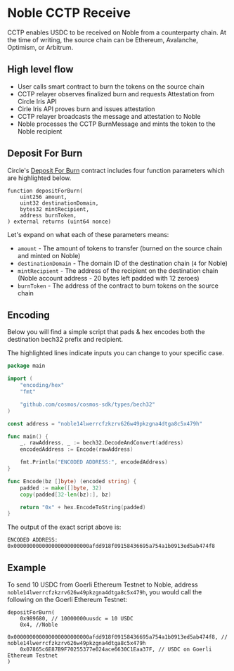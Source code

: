 # Noble CCTP Receive

CCTP enables USDC to be received on Noble from a counterparty chain. At the time of writing, the source chain can be Ethereum, Avalanche, Optimism, or Arbitrum.

## High level flow

- User calls smart contract to burn the tokens on the source chain
- CCTP relayer observes finalized burn and requests Attestation from Circle Iris API
- Cirle Iris API proves burn and issues attestation
- CCTP relayer broadcasts the message and attestation to Noble
- Noble processes the CCTP BurnMessage and mints the token to the Noble recipient

## Deposit For Burn

Circle's [Deposit For Burn][Original Deposit For Burn] contract includes four function parameters which are highlighted below.

```solidity
function depositForBurn(
    uint256 amount,
	uint32 destinationDomain,
    bytes32 mintRecipient,
    address burnToken,
) external returns (uint64 nonce)
```

Let's expand on what each of these parameters means:

- `amount` - The amount of tokens to transfer (burned on the source chain and minted on Noble)
- `destinationDomain` - The domain ID of the destination chain (`4` for Noble)
- `mintRecipient` - The address of the recipient on the destination chain (Noble account address - 20 bytes left padded with 12 zeroes)
- `burnToken` - The address of the contract to burn tokens on the source chain


## Encoding

Below you will find a simple script that pads & hex encodes both the destination bech32 prefix and recipient.

The highlighted lines indicate inputs you can change to your specific case.

```go
package main

import (
	"encoding/hex"
	"fmt"

	"github.com/cosmos/cosmos-sdk/types/bech32"
)

const address = "noble14lwerrcfzkzrv626w49pkzgna4dtga8c5x479h"

func main() {
	_, rawAddress, _ := bech32.DecodeAndConvert(address)
	encodedAddress := Encode(rawAddress)

	fmt.Println("ENCODED ADDRESS:", encodedAddress)
}

func Encode(bz []byte) (encoded string) {
	padded := make([]byte, 32)
	copy(padded[32-len(bz):], bz)

	return "0x" + hex.EncodeToString(padded)
}
```

The output of the exact script above is:

```
ENCODED ADDRESS: 0x000000000000000000000000afdd918f09158436695a754a1b0913ed5ab474f8
```


## Example

To send 10 USDC from Goerli Ethereum Testnet to Noble, address `noble14lwerrcfzkzrv626w49pkzgna4dtga8c5x479h`, you would call the following on the Goerli Ethereum Testnet:

```solidity
depositForBurn(
	0x989680, // 10000000uusdc = 10 USDC
	0x4, //Noble
	0x000000000000000000000000afdd918f09158436695a754a1b0913ed5ab474f8, // noble14lwerrcfzkzrv626w49pkzgna4dtga8c5x479h
	0x07865c6E87B9F70255377e024ace6630C1Eaa37F, // USDC on Goerli Ethereum Testnet
)
```

[Original Deposit For Burn]: https://github.com/circlefin/evm-cctp-contracts/blob/1ddc5057e2a686194d481d04239387cf095ec760/src/TokenMessenger.sol#L169-L174
